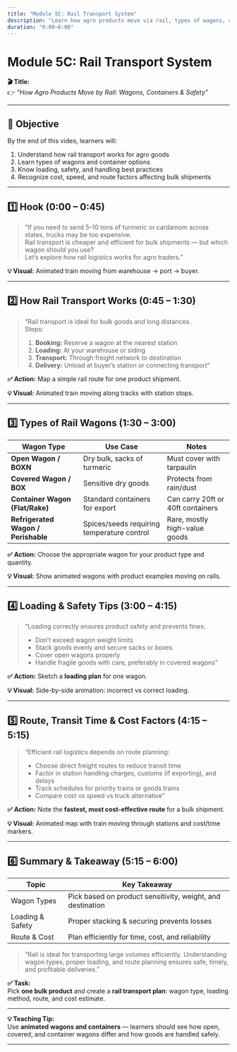 ```yaml
---
title: "Module 5C: Rail Transport System"
description: "Learn how agro products move via rail, types of wagons, and best practices for bulk shipments."
duration: "0:00–6:00"
---
```


# Module 5C: Rail Transport System

**🎬 Title:**  
👉 _“How Agro Products Move by Rail: Wagons, Containers & Safety”_

---

## 🎯 Objective

By the end of this video, learners will:

1. Understand how rail transport works for agro goods
2. Learn types of wagons and container options
3. Know loading, safety, and handling best practices
4. Recognize cost, speed, and route factors affecting bulk shipments

---

## 1️⃣ Hook (0:00 – 0:45)

> “If you need to send 5–10 tons of turmeric or cardamom across states, trucks may be too expensive.  
> Rail transport is cheaper and efficient for bulk shipments — but which wagon should you use?  
> Let’s explore how rail logistics works for agro traders.”

**💡 Visual:** Animated train moving from warehouse → port → buyer.

---

## 2️⃣ How Rail Transport Works (0:45 – 1:30)

> “Rail transport is ideal for bulk goods and long distances.  
> Steps:
>
> 1. **Booking:** Reserve a wagon at the nearest station
> 2. **Loading:** At your warehouse or siding
> 3. **Transport:** Through freight network to destination
> 4. **Delivery:** Unload at buyer’s station or connecting transport”

**✅ Action:** Map a simple rail route for one product shipment.

**💡 Visual:** Animated train moving along tracks with station stops.

---

## 3️⃣ Types of Rail Wagons (1:30 – 3:00)

| Wagon Type                          | Use Case                                   | Notes                             |
| ----------------------------------- | ------------------------------------------ | --------------------------------- |
| **Open Wagon / BOXN**               | Dry bulk, sacks of turmeric                | Must cover with tarpaulin         |
| **Covered Wagon / BOX**             | Sensitive dry goods                        | Protects from rain/dust           |
| **Container Wagon (Flat/Rake)**     | Standard containers for export             | Can carry 20ft or 40ft containers |
| **Refrigerated Wagon / Perishable** | Spices/seeds requiring temperature control | Rare, mostly high-value goods     |

**✅ Action:** Choose the appropriate wagon for your product type and quantity.

**💡 Visual:** Show animated wagons with product examples moving on rails.

---

## 4️⃣ Loading & Safety Tips (3:00 – 4:15)

> “Loading correctly ensures product safety and prevents fines:
>
> - Don’t exceed wagon weight limits
> - Stack goods evenly and secure sacks or boxes
> - Cover open wagons properly
> - Handle fragile goods with care, preferably in covered wagons”

**✅ Action:** Sketch a **loading plan** for one wagon.

**💡 Visual:** Side-by-side animation: incorrect vs correct loading.

---

## 5️⃣ Route, Transit Time & Cost Factors (4:15 – 5:15)

> “Efficient rail logistics depends on route planning:
>
> - Choose direct freight routes to reduce transit time
> - Factor in station handling charges, customs (if exporting), and delays
> - Track schedules for priority trains or goods trains
> - Compare cost vs speed vs truck alternative”

**✅ Action:** Note the **fastest, most cost-effective route** for a bulk shipment.

**💡 Visual:** Animated map with train moving through stations and cost/time markers.

---

## 6️⃣ Summary & Takeaway (5:15 – 6:00)

| Topic            | Key Takeaway                                               |
| ---------------- | ---------------------------------------------------------- |
| Wagon Types      | Pick based on product sensitivity, weight, and destination |
| Loading & Safety | Proper stacking & securing prevents losses                 |
| Route & Cost     | Plan efficiently for time, cost, and reliability           |

> “Rail is ideal for transporting large volumes efficiently. Understanding wagon types, proper loading, and route planning ensures safe, timely, and profitable deliveries.”

**✅ Task:**  
Pick **one bulk product** and create a **rail transport plan**: wagon type, loading method, route, and cost estimate.

---

**💡 Teaching Tip:**  
Use **animated wagons and containers** — learners should see how open, covered, and container wagons differ and how goods are handled safely.

---

